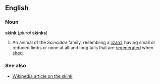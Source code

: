 ==English==
===Noun===
'''skink''' (''plural'' '''skinks''')

#An animal of the ''Scincidae'' family, resembling a [[lizard]], having small or reduced limbs or none at all and long tails that are [[regenerate]]d when [[shed]].

===See also===
*[[w:Skink|Wikipedia article on the skink]]